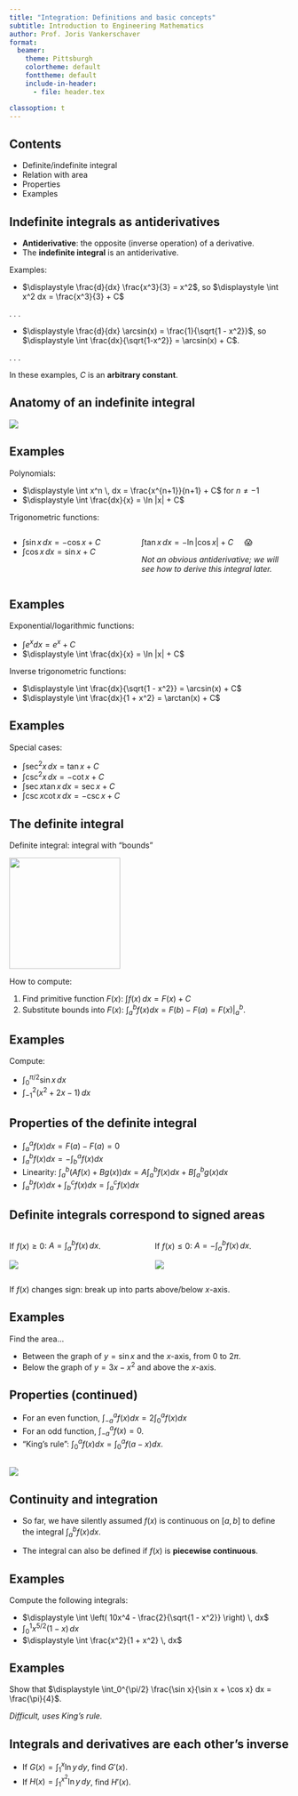 ```yaml
---
title: "Integration: Definitions and basic concepts"
subtitle: Introduction to Engineering Mathematics
author: Prof. Joris Vankerschaver
format:
  beamer:
    theme: Pittsburgh
    colortheme: default
    fonttheme: default
    include-in-header:
      - file: header.tex

classoption: t
---
```


## Contents

- Definite/indefinite integral
- Relation with area
- Properties
- Examples

## Indefinite integrals as antiderivatives

- **Antiderivative**: the opposite (inverse operation) of a derivative.
- The **indefinite integral** is an antiderivative.

Examples:

- $\displaystyle \frac{d}{dx} \frac{x^3}{3} = x^2$, so $\displaystyle \int x^2 dx = \frac{x^3}{3} + C$

. . . 

- $\displaystyle \frac{d}{dx} \arcsin(x) = \frac{1}{\sqrt{1 - x^2}}$, so $\displaystyle \int \frac{dx}{\sqrt{1-x^2}} = \arcsin(x) + C$.

. . . 

In these examples, $C$ is an **arbitrary constant**.

## Anatomy of an indefinite integral

![](./images/09-integration/integral.svg){fig-align="center"}

## Examples

Polynomials:

- $\displaystyle \int x^n \, dx = \frac{x^{n+1}}{n+1} + C$ for $n \ne -1$
- $\displaystyle \int \frac{dx}{x} = \ln |x| + C$

Trigonometric functions:

:::: {.columns}

::: {.column width="45%"}

- $\displaystyle \int \sin x \, dx = - \cos x + C$
- $\displaystyle \int \cos x \, dx = \sin x + C$

:::
::: {.column width="55%"}

::: {.fragment .fade-in}
$\displaystyle \int \tan x \, dx = - \ln |\cos x| + C$ &nbsp; &nbsp;   😱

*Not an obvious antiderivative; we will see how to derive this integral later.*
:::

:::
::::

## Examples

Exponential/logarithmic functions:

- $\displaystyle \int e^x dx = e^x + C$
- $\displaystyle \int \frac{dx}{x} = \ln |x| + C$

Inverse trigonometric functions:

- $\displaystyle \int \frac{dx}{\sqrt{1 - x^2}} = \arcsin(x) + C$
- $\displaystyle \int \frac{dx}{1 + x^2} = \arctan(x) + C$

## Examples 

Special cases:

- $\displaystyle \int \sec^2 x \, dx = \tan x + C$
- $\displaystyle \int \csc^2 x \, dx = - \cot x + C$
- $\displaystyle \int \sec x \tan x \, dx = \sec x + C$
- $\displaystyle \int \csc x \cot x \, dx = - \csc x + C$

## The definite integral

Definite integral: integral with "bounds"

![](./images/09-integration/definite-integral.svg){fig-align="center" height=200}

How to compute:

1. Find primitive function $F(x)$: $\displaystyle \int f(x) \, dx = F(x) + C$
2. Substitute bounds into $F(x)$: $\displaystyle \int_a^b f(x) dx = F(b) - F(a) = F(x) \Big|_a^b$.

## Examples

Compute:

- $\displaystyle \int_0^{\pi/2} \sin x \, dx$
- $\displaystyle \int_{-1}^2 (x^2 + 2x -1) \, dx$

## Properties of the definite integral

::: {.incremental}

- $\displaystyle \int_a^a f(x) dx  = F(a) - F(a) = 0$
- $\displaystyle \int_a^b f(x) dx = - \displaystyle \int_b^a f(x) dx$
- Linearity: $\displaystyle \int_a^b  (Af(x) + Bg(x) ) dx = A\int_a^b f(x)dx + B\int_a^b g(x)dx$
- $\displaystyle \int_a^b f(x) dx + \int_b^c f(x)dx = \int_a^c f(x)dx$

:::


## Definite integrals correspond to signed areas

:::: {.columns}

::: {.column width=50%}
If $f(x) \ge 0$: $A = \int_a^b f(x) \, dx$.

![](./images/09-integration/area-pos.svg){fig-align="center"}

:::

::: {.column width=50%}
If $f(x) \le 0$: $A = - \int_a^b f(x) \, dx$.

![](./images/09-integration/area-neg.svg){fig-align="center"}

:::

::::

If $f(x)$ changes sign: break up into parts above/below $x$-axis.


## Examples

Find the area...

- Between the graph of $y = \sin x$ and the $x$-axis, from $0$ to $2\pi$.
- Below the graph of $y = 3x - x^2$ and above the $x$-axis.

## Properties (continued)

::: {.incremental}

- For an even function, $\displaystyle \int_{-a}^a f(x) dx = 2 \int_0^a f(x) dx$
- For an odd function, $\displaystyle \int_{-a}^a f(x) = 0$.
- "King's rule": $\displaystyle \int_0^a f(x) dx =  \int_0^a f(a - x)dx$.
:::

##

![](./images/09-integration/free-wifi.png){fig-align="center"}


## Continuity and integration

- So far, we have silently assumed $f(x)$ is continuous on $[a, b]$ to define the integral $\int_a^b f(x) dx$.

- The integral can also be defined if $f(x)$ is **piecewise continuous**.

## Examples

Compute the following integrals:

- $\displaystyle \int \left( 10x^4 - \frac{2}{\sqrt{1 - x^2}} \right) \, dx$
- $\displaystyle \int_0^1 x^{5/2}(1 - x) \, dx$
- $\displaystyle \int \frac{x^2}{1 + x^2} \, dx$

## Examples

Show that $\displaystyle \int_0^{\pi/2} \frac{\sin x}{\sin x + \cos x} dx = \frac{\pi}{4}$.

*Difficult, uses King's rule.*

## Integrals and derivatives are each other's inverse

- If $\displaystyle G(x) = \int_1^x \ln y \, dy$, find $G'(x)$.
- If $\displaystyle H(x) = \int_1^{x^2} \ln y \, dy$, find $H'(x)$.
